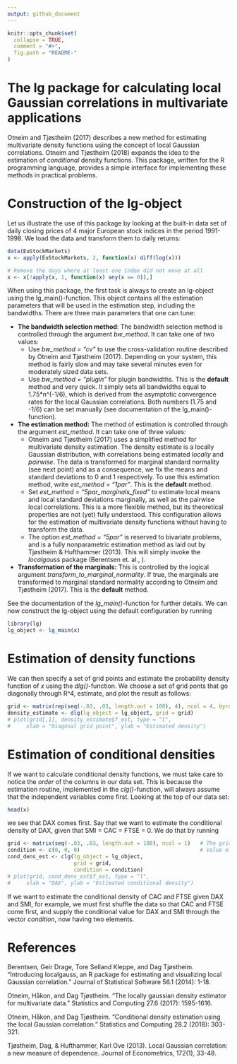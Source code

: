 ```yaml
---
output: github_document
---
```


<!-- README.md is generated from README.Rmd. Please edit that file -->

```r
knitr::opts_chunk$set(
  collapse = TRUE,
  comment = "#>",
  fig.path = "README-"
)
```

# The lg package for calculating local Gaussian correlations in multivariate applications

Otneim and Tjøstheim (2017) describes a new method for estimating multivariate density functions using the concept of local Gaussian correlations. Otneim and Tjøstheim (2018) expands the idea to the estimation of *conditional* density functions. This package, written for the R programming language, provides a simple interface for implementing these methods in practical problems. 

# Construction of the lg-object

Let us illustrate the use of this package by looking at the built-in data set of daily closing prices of 4 major European stock indices in the period 1991-1998. We load the data and transform them to daily returns:  

```r
data(EuStockMarkets)
x <- apply(EuStockMarkets, 2, function(x) diff(log(x)))

# Remove the days where at least one index did not move at all
x <- x[!apply(x, 1, function(x) any(x == 0)),]
```

When using this package, the first task is always to create an lg-object using the lg_main()-function. This object contains all the estimation parameters that will be used in the estimation step, including the bandwidths. There are three main parameters that one can tune:

* **The bandwidth selection method**: The bandwidth selection method is controlled through the argument *bw_method*. It can take one of two values: 
    + Use *bw_method = "cv"* to use the cross-validation routine described by Otneim and Tjøstheim (2017). Depending on your system, this method is fairly slow and may take several minutes even for moderately sized data sets.
    + Use *bw_method = "plugin"* for plugin bandwidths. This is the **default** method and very quick. It simply sets all bandwidths equal to 1.75*n^(-1/6), which is derived from the asymptotic convergence rates for the local Gaussian correlations. Both numbers (1.75 and -1/6) can be set manually (see documentation of the lg_main()-function). 

* **The estimation method:** The method of estimation is controlled through the argument *est_method*. It can take one of three values:
    + Otneim and Tjøstheim (2017) uses a simplified method for multivariate density estimation. The density estimate is a locally Gaussian distribution, with correlations being estimated *locally* and *pairwise*. The data is transformed for marginal standard normality (see next point) and as a consequence, we fix the means and standard deviations to 0 and 1 respectively. To use this estimation method, write *est_method = "1par"*. This is the **default** method.
    + Set *est_method = "5par_marginals_fixed"* to estimate local means and local standard deviations marginally, as well as the pairwise local correlations. This is a more flexible method, but its theoretical properties are not (yet) fully understood. This configuration allows for the estimation of multivariate density functions without having to transform the data.
    + The option *est_method = "5par"* is reserved to bivariate problems, and is a fully nonparametric estimation method as laid out by Tjøstheim & Hufthammer (2013). This will simply invoke the *localgauss* package (Berentsen et. al., ).
    
* **Transformation of the marginals:** This is controlled by the logical argument *transform_to_marginal_normality*. If true, the marginals are transformed to marginal standard normality according to Otneim and Tjøstheim (2017). This is the **default** method.

See the documentation of the *lg_main()*-function for further details. We can now construct the lg-object using the default configuration by running

```r
library(lg)
lg_object <- lg_main(x)
```

# Estimation of density functions

We can then specify a set of grid points and estimate the probability density function of *x* using the *dlg()*-function. We choose a set of grid ponts that go diagonally through R^4, estimate, and plot the result as follows:

```r
grid <- matrix(rep(seq(-.03, .03, length.out = 100), 4), ncol = 4, byrow = FALSE)
density_estimate <- dlg(lg_object = lg_object, grid = grid)
# plot(grid[,1], density_estimate$f_est, type = "l",
#     xlab = "Diagonal grid point", ylab = "Estimated density")
```

# Estimation of conditional densities

If we want to calculate conditional density functions, we must take care to notice the *order* of the columns in our data set. This is because the estimation routine, implemented in the *clg()*-function, will always assume that the independent variables come first. Looking at the top of our data set:

```r
head(x)
```

we see that DAX comes first. Say that we want to estimate the conditional density of DAX, given that SMI = CAC = FTSE = 0. We do that by running

```r
grid <- matrix(seq(-.03, .03, length.out = 100), ncol = 1)   # The grid must be a matrix
condition <- c(0, 0, 0)                                      # Value of dependent variables
cond_dens_est <- clg(lg_object = lg_object, 
                     grid = grid,
                     condition = condition)
# plot(grid, cond_dens_est$f_est, type = "l",
#     xlab = "DAX", ylab = "Estimated conditional density")
```

If we want to estimate the conditional density of CAC and FTSE given DAX and SMI, for example, we must first shuffle the data so that CAC and FTSE come first, and supply the conditional value for DAX and SMI through the vector *condition*, now having two elements.

# References

Berentsen, Geir Drage, Tore Selland Kleppe, and Dag Tjøstheim. "Introducing localgauss, an R package for estimating and visualizing local Gaussian correlation." Journal of Statistical Software 56.1 (2014): 1-18.

Otneim, Håkon, and Dag Tjøstheim. "The locally gaussian density estimator for multivariate data." Statistics and Computing 27.6 (2017): 1595-1616.

Otneim, Håkon, and Dag Tjøstheim. "Conditional density estimation using the local Gaussian correlation." Statistics and Computing 28.2 (2018): 303-321.

Tjøstheim, Dag, & Hufthammer, Karl Ove (2013). Local Gaussian correlation: a new measure of dependence. Journal of Econometrics, 172(1), 33-48.
